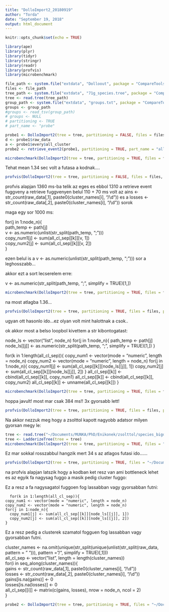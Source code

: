 ```yaml
---
title: "DolloImport2_20180919"
author: "Torda"
date: "September 19, 2018"
output: html_document
---
```


```r
knitr::opts_chunk$set(echo = TRUE)
```

```r
library(ape)
library(plyr)
library(tidyr)
library(stringr)
library(readr)
library(profvis)
library(microbenchmark)
```

```r
file_path <- system.file("extdata", "Dolloout", package = "CompareTools")
files <- file_path
tree_path <- system.file("extdata", "71g_species.tree", package = "CompareTools")
tree <- read.tree(tree_path)
group_path <- system.file("extdata", "groups.txt", package = "CompareTools")
groups <- group_path
#groups <- read_tsv(group_path)
# groups <- NULL
# partitioning <- TRUE
# part_name <- "probe"
```

```r
probe1 <- DolloImport2(tree = tree, partitioning = FALSE, files = files, part_name = "every")
d <- probe1$raw_data
a <- probe1$every$all_cluster
probe2 <- retrieve_event2(probe1, partitioning = TRUE, part_name = "all_cl")
```

```r
microbenchmark(DolloImport2(tree = tree, partitioning = TRUE, files = files, part_name = "every"), times = 10)
```

Tehat mean 1.34 sec volt a futasa a kodnak....

```r
profvis(DolloImport2(tree = tree, partitioning = FALSE, files = files, part_name = "all"))
```

profvis alapjan 1360 ms-ba telik az eges es ebbol 1310 a retrieve event fuggveny
a retrieve fuggvenyen belul 110 + 70 ms volt az ains <- str_count(raw_data[,1], paste0(cluster_names[i], "/\\d")) es a losses <- str_count(raw_data[,2], paste0(cluster_names[i], "/\\d")) sorok

maga egy sor 1000 ms: 

for(j in 1:node_n){			
      path_temp <- path[j]			
      v <- as.numeric(unlist(str_split(path_temp, ";")))			
      copy_num1[j] <- sum(all_cl_sep[[k]][v, 1])			
      copy_num2[j] <- sum(all_cl_sep[[k]][v, 2])			
    }
    
ezen belul is a v <- as.numeric(unlist(str_split(path_temp, ";")))	sor a leghosszabb...

akkor ezt a sort lecserelem erre:

v <- as.numeric(str_split(path_temp, ";", simplify = TRUE)[1,])


```r
microbenchmark(DolloImport2(tree = tree, partitioning = TRUE, files = files, part_name = "every"), times = 10)
```

na most atlagba 1.36...


```r
profvis(DolloImport2(tree = tree, partitioning = TRUE, files = files, part_name = "every"))
```

ugyan ott hasonlo ido...ez olyan volt mint halottnak a csok..

ok akkor most a belso loopbol kivettem a str kibontogatast:

  node_ls <- vector("list", node_n)
  for(j in 1:node_n){
    path_temp <- path[j]
    node_ls[[j]] <- as.numeric(str_split(path_temp, ";", simplify = TRUE)[1,])
  }


  for(k in 1:length(all_cl_sep)){
    copy_num1 <- vector(mode = "numeric", length = node_n)
    copy_num2 <- vector(mode = "numeric", length = node_n)
    for(j in 1:node_n){
      copy_num1[j] <- sum(all_cl_sep[[k]][node_ls[[j]], 1])
      copy_num2[j] <- sum(all_cl_sep[[k]][node_ls[[j]], 2])
    }
    all_cl_sep[[k]] <- cbind(all_cl_sep[[k]], copy_num1)
    all_cl_sep[[k]] <- cbind(all_cl_sep[[k]], copy_num2)
    all_cl_sep[[k]] <- unname(all_cl_sep[[k]])
  }
  

```r
microbenchmark(DolloImport2(tree = tree, partitioning = TRUE, files = files, part_name = "every"), times = 10)
```

hoppa javult! most mar csak 384 ms!! 3x gyorsabb lett!


```r
profvis(DolloImport2(tree = tree, partitioning = TRUE, files = files, part_name = "every"))
```

Na akkor nezzuk meg hogy a zsolttol kapott nagyobb adatsor milyen gyorsan megy le:


```r
tree <- read.tree("~/Documents/MUNKA/PhD/Enikonek/zsolttol/species_bigdata.tree")
tree <- LadderizeTree(tree = tree)
microbenchmark(DolloImport2(tree = tree, partitioning = TRUE, files = "~/Documents/MUNKA/PhD/Enikonek/zsolttol/Dolloout_bigdata", part_name = "every"), times = 10)
```

Ez mar sokkal rosszabbul hangzik  mert 34 s az atlagos futasi ido......


```r
profvis(DolloImport2(tree = tree, partitioning = TRUE, files = "~/Documents/MUNKA/PhD/Enikonek/zsolttol/Dolloout_bigdata", part_name = "every"))
```

na profvis alapjan latszik hogy a kodban ket resz van ami bottleneck lehet es az egyik fa nagysag fuggo a masik pedig cluster fuggo:

Ez a resz a fa nagysagatol fuggoen fog lassabban vagy gyorsabban futni:

	  for(k in 1:length(all_cl_sep)){			
    copy_num1 <- vector(mode = "numeric", length = node_n)			
    copy_num2 <- vector(mode = "numeric", length = node_n)			
    for(j in 1:node_n){			
      copy_num1[j] <- sum(all_cl_sep[[k]][node_ls[[j]], 1])			
      copy_num2[j] <- sum(all_cl_sep[[k]][node_ls[[j]], 2])			
    }
    
    
Ez a resz pedig a clusterek szamatol fogguen fog lassabban vagy gyorsabban futni.

  cluster_names <- na.omit(unique(str_split(unique(unlist(str_split(raw_data, pattern = " "))), pattern = "/", simplify = TRUE)[,1]))			
  all_cl_sep <- vector("list", length = length(cluster_names))			
  for(i in seq_along(cluster_names)){			
    gains <- str_count(raw_data[,1], paste0(cluster_names[i], "/\\d"))			
    losses <- str_count(raw_data[,2], paste0(cluster_names[i], "/\\d"))			
    gains[is.na(gains)] <- 0			
    losses[is.na(losses)] <- 0			
    all_cl_sep[[i]] <- matrix(c(gains, losses), nrow = node_n, ncol = 2)			
  }
```r
probe2 <- DolloImport2(tree = tree, partitioning = TRUE, files = "~/Documents/MUNKA/PhD/Enikonek/zsolttol/Dolloout_bigdata", part_name = "every")
```

